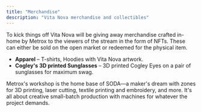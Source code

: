 ```yaml
---
title: "Merchandise"
description: "Vita Nova merchandise and collectibles"
---
```


To kick things off Vita Nova will be giving away merchandise crafted in-home by Metrox to the viewers of the stream in the form of NFTs. These can either be sold on the open market or redeemed for the physical item.

- **Apparel** – T-shirts, Hoodies with Vita Nova artwork.
- **Cogley's 3D printed Sunglasses** – 3D printed Cogley Eyes on a pair of sunglasses for maximum swag.

Metrox's workshop is the home base of SODA—a maker's dream with zones for 3D printing, laser cutting, textile printing and embroidery, and more. It's all about creative small-batch production with machines for whatever the project demands.
